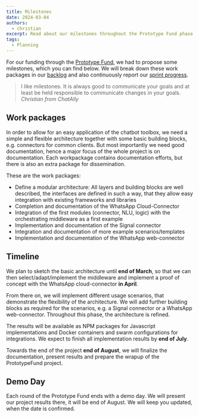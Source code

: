 ```yaml
---
title: Milestones
date: 2024-03-04
authors:
  - christian
excerpt: Read about our milestones throughout the Prototype Fund phase from March '24 until August '24.
tags:
  - Planning
---
```


For our funding through the [Prototype Fund](https://prototypefund.de), we had to propose some milestones, which you can find below. We will break down these work packages in our [backlog](./backlog) and also continuously report our [sprint progress](./progress).


<Milestones />

> I like milestones. It is always good to communicate your goals and at least be held responsible to communicate changes in your goals.\
> _Christian from ChatAlly_

## Work packages

In order to allow for an easy application of the chatbot toolbox, we need a simple and flexible architecture together with some basic building blocks, e.g. connectors for common clients. But most importantly we need good documentation, hence a major focus of the whole project is on documentation. Each workpackage contains documentation efforts, but there is also an extra package for dissemination.

These are the work packages:

- Define a modular architecture: All layers and building blocks are well described, the interfaces are defined in such a way, that they allow easy integration with existing frameworks and libraries
- Completion and documentation of the WhatsApp Cloud-Connector
- Integration of the first modules (connector, NLU, logic) with the orchestrating middleware as a first example
- Implementation and documentation of the Signal connector
- Integration and documentation of more example scenarios/templates
- Implementation and documentation of the WhatsApp web-connector

## Timeline

We plan to sketch the basic architecture until **end of March**, so that we can then select/adapt/implement the middleware and implement a proof of concept with the WhatsApp cloud-connector **in April**.

From there on, we will implement different usage scenarios, that demonstrate the flexibility of the architecture. We will add further building blocks as required for the scenarios, e.g. a Signal connector or a WhatsApp web-connector. Throughout this phase, the architecture is refined.

The results will be available as NPM packages for Javascript implementations and Docker containers and swarm configurations for integrations. We expect to finish all implementation results by **end of July**.

Towards the end of the project **end of August**, we will finalize the documentation, present results and prepare the wrapup of the PrototypeFund project.

## Demo Day

Each round of the Prototype Fund ends with a demo day. We will present our project results there, it will be end of August. We will keep you updated, when the date is confirmed.
